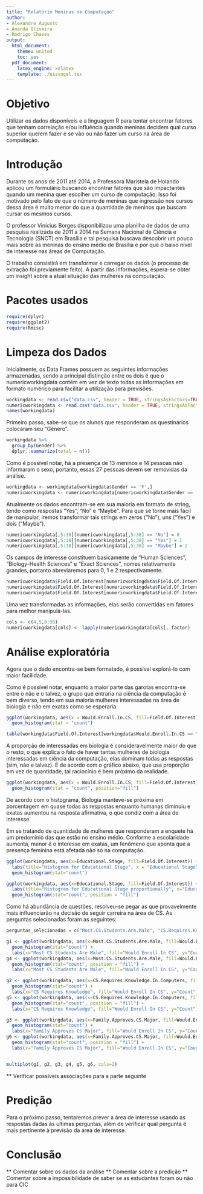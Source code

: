 ```yaml
---
title: "Relatório Meninas na Computação"
author:
- Alexandre Augusto
- Amanda Oliveira
- Rodrigo Chaves
output:
  html_document:
    theme: united
    toc: yes
  pdf_document:
    latex_engine: xelatex
    template: ./eisvogel.tex
---
```


# Objetivo

Utilizar os dados disponíveis e a linguagem R para tentar encontrar fatores que tenham correlação e/ou influência quando 
meninas decidem qual curso superior querem fazer e se vão ou não fazer um curso na área
de computação.

# Introdução

Durante os anos de 2011 até 2014, a Professora Marístela de Holando aplicou um formulário 
buscando encontrar fatores que são impactantes quando um menina quer escolher um curso
de computação. Isso foi motivado pelo fato de que o número de meninas que ingressão 
nos cursos dessa área é muito menor do que a quantidade de meninos que buscam cursar os mesmos 
cursos.

O professor Vinícius Borges disponibilizou uma planilha de dados de uma pesquisa 
realizada de 2011 a 2014 na Semana Nacional de Ciência e Tecnologia (SNCT) em Brasília e tal 
pesquisa buscava descobrir um pouco mais sobre as meninas do ensino médio de Brasília e 
por que o baixo nível de interesse nas áreas de Computação.

O trabalho consistirá em transformar e carregar os dados (o processo de extração foi 
previamente feito). A partir das informações, espera-se obter um insight sobre a atual situação 
das mulheres na computação.

# Pacotes usados

```r
require(dplyr)
require(ggplot2)
require(Rmisc)
```

# Limpeza dos Dados

Inicialmente, os Data Frames possuem as seguintes informações armazenadas, sendo a principal distinção entre os dois é que o numericworkingdata contém em vez de texto todas as informações em formato numérico  para facilitar a utilização para previsões.

```r
workingdata <- read.csv("data.csv", header = TRUE, stringsAsFactors=TRUE)
numericworkingdata <- read.csv("data.csv", header = TRUE, stringsAsFactors=FALSE)
names(workingdata)
```

Primeiro passo, sabe-se que os alunos que responderam os questinários colocaram seu "Gênero".

```r
workingdata %>%
  group_by(Gender) %>%
  dplyr::summarize(total = n())
```

Como é possível notar, há a presença de 13 meninos e 14 pessoas não informaram o sexo, 
portanto, essas 27 pessoas devem ser removidas da análise.

```r
workingdata <- workingdata[workingdata$Gender == 'F',]
numericworkingdata <- numericworkingdata[numericworkingdata$Gender == 'F',]
```

Atualmente os dados encontram-se em sua maioria em formato de string, tendo como respostas "Yes", "No" e "Maybe". Para que se torne mais fácil de manipular, iremos transformar tais strings em zeros ("No"), uns ("Yes") e dois ("Maybe").

```r
numericworkingdata[,5:38][numericworkingdata[,5:38] == "No"] = 0
numericworkingdata[,5:38][numericworkingdata[,5:38] == "Yes"] = 1
numericworkingdata[,5:38][numericworkingdata[,5:38] == "Maybe"] = 2
```

Os campos de interesse constituem basicamente de "Human Sciences", "Biology-Health Sciences"
e "Exact Sciences", nomes relativamente grandes, portanto abreviaremos para 0, 1 e 2 respectivamente.

```r
numericworkingdata$Field.Of.Interest[numericworkingdata$Field.Of.Interest == "Human Sciences"] = 0
numericworkingdata$Field.Of.Interest[numericworkingdata$Field.Of.Interest == "Biology-Health Sciences"] = 1
numericworkingdata$Field.Of.Interest[numericworkingdata$Field.Of.Interest == "Exact Sciences"] = 2
```
 
Uma vez transformadas as informações, elas serão convertidas em fatores para melhor manipulá-las.

```r
cols <- c(4,5,8:38)
numericworkingdata[cols] <- lapply(numericworkingdata[cols], factor)
```

# Análise exploratória

Agora que o dado encontra-se bem formatado, é possível explorá-lo com maior facilidade.

Como é possível notar, enquanto a maior parte das garotas encontra-se entre o não e o talvez, o grupo que entraria na ciência da computação é bem diverso, tendo em sua maioria mulheres interessadas na área de biologia e não em exatas como se esperaria.
```r
ggplot(workingdata, aes(x = Would.Enroll.In.CS, fill=Field.Of.Interest)) +
  geom_histogram(stat = "count")
```
```r

table(workingdata$Field.Of.Interest[workingdata$Would.Enroll.In.CS == "Yes"])
```

A proporção de interessadas em biologia é consideravelmente maior do que o resto, o que explica o fato de haver tantas mulheres de biologia interessadas em ciência da computação, elas dominam todas as respostas (sim, não e talvez). E de acordo com o gráfico abaixo, que usa proporção em vez de quantidade, tal raciocínio é bem próximo da realidade.

```r
ggplot(workingdata, aes(x = Would.Enroll.In.CS, fill=Field.Of.Interest)) +
  geom_histogram(stat = "count", position="fill")
```

De acordo com o histograma, Biologia manteve-se próxima em porcentagem em quase todas as respostas  enquanto humanas diminuiu e exatas aumentou na resposta afirmativa, o que condiz com a área de interesse.



Em se tratando de quantidade de mulheres que responderam a enquete há um predomínio das que estão no ensino médio. Conforme a escolaridade aumenta, menor é o interesse em exatas, um fenômeno que aponta que a presença feminina está afetada não só na computação.

```r
ggplot(workingdata, aes(x=Educational.Stage, fill=Field.Of.Interest)) +
  labs(title="Histogram for Educational Stage", x = "Educational Stage", y = "Count", fill="Field of Interest") +
  geom_histogram(stat="count")
```
```r
ggplot(workingdata, aes(x=Educational.Stage, fill=Field.Of.Interest)) +
  labs(title="Histogram for Educational Stage proportionally", x="Educational Stage", y="Count", fill="Field of Interest") +
  geom_histogram(stat="count", position = "fill")
```

Como há abundância de questões, resolveu-se pegar as que provavelmente mais influenciarão na decisão de seguir carreira na área de CS. As perguntas selecionadas foram as seguintes: 
```r
perguntas_selecionadas = c("Most.CS.Students.Are.Male", "CS.Requires.Knowledge.In.Computers", "Higher.Education.Required.To.Work.In.CS", "Family.Approves.CS.Major", "CS.Has.Low.Employability", "CS.Work.Has.Long.Hours", "CS.Is.Prestigious", "CS.Provides.Good.Wages", "Uses.Computer.At.Home", "Uses.Computer.At.School", "Uses.Computer.At.Library", "Uses.Computer.At.Digital.Inclusion.Center", "Has.Used.Text.Editor", "Has.Used.Database", "Has.Used.Internet", "Has.Used.For.Creating.Web.Pages", "Has.Used.For.Development")
```

```r

g1 <- ggplot(workingdata, aes(x=Most.CS.Students.Are.Male, fill=Would.Enroll.In.CS)) +
  geom_histogram(stat="count") +
  labs(x="Most CS Students Are Male", fill="Would Enroll In CS", y="Count")
g4 <- ggplot(workingdata, aes(x=Most.CS.Students.Are.Male, fill=Would.Enroll.In.CS)) +
  geom_histogram(stat="count", position = "fill") +
  labs(x="Most CS Students Are Male", fill="Would Enroll In CS", y="Count")

g2 <- ggplot(workingdata, aes(x=CS.Requires.Knowledge.In.Computers, fill=Would.Enroll.In.CS)) +
  geom_histogram(stat="count") +
  labs(x="CS Requires Knowledge", fill="Would Enroll In CS", y="Count")
g5 <- ggplot(workingdata, aes(x=CS.Requires.Knowledge.In.Computers, fill=Would.Enroll.In.CS)) +
  geom_histogram(stat="count", position = "fill") +
  labs(x="CS Requires Knowledge", fill="Would Enroll In CS", y="Count")

g3 <- ggplot(workingdata, aes(x=Family.Approves.CS.Major, fill=Would.Enroll.In.CS)) +
  geom_histogram(stat="count") +
  labs(x="Family Approves CS Major", fill="Would Enroll In CS", y="Count")
g6 <- ggplot(workingdata, aes(x=Family.Approves.CS.Major, fill=Would.Enroll.In.CS)) +
  geom_histogram(stat="count", position = "fill") +
  labs(x="Family Approves CS Major", fill="Would Enroll In CS", y="Count")


multiplot(g1, g2, g3, g4, g5, g6, cols=2)
```

** Verificar possíveis associações para a parte seguinte



# Predição

Para o próximo passo, tentaremos prever a área de interesse usando as respostas dadas às ultimas perguntas, além de verificar qual pergunta é mais pertinente à previsão da área de interesse.

# Conclusão

** Comentar sobre os dados da análise
** Comentar sobre a predição
** Comentar sobre a impossibilidade de saber se as estudantes foram ou não para CIC

